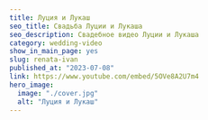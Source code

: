 ---
title: Луция и Лукаш
seo_title: Свадьба Луции и Лукаша
seo_description: Свадебное видео Луции и Лукаша
category: wedding-video
show_in_main_page: yes
slug: renata-ivan
published_at: "2023-07-08"
link: https://www.youtube.com/embed/5OVe8A2U7m4
hero_image:
  image: "./cover.jpg"
  alt: "Луция и Лукаш"
---
